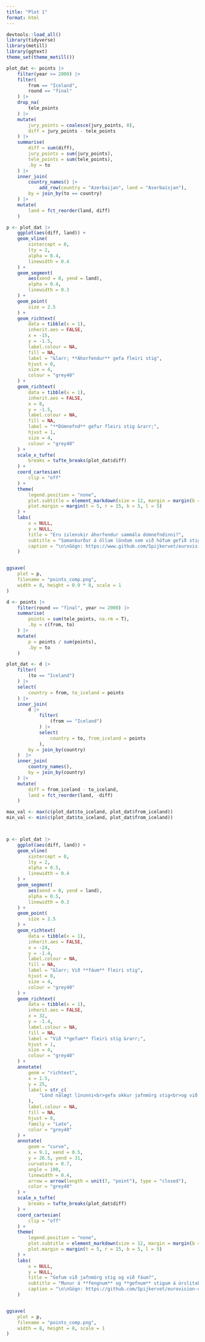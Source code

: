 ```yaml
---
title: "Plot 1"
format: html
---
```


```r
devtools::load_all()
library(tidyverse)
library(metill)
library(ggtext)
theme_set(theme_metill())
```

```r
plot_dat <- points |> 
    filter(year >= 2000) |> 
    filter(
        from == "Iceland",
        round == "final"
    ) |> 
    drop_na(
        tele_points
    ) |> 
    mutate(
        jury_points = coalesce(jury_points, 0),
        diff = jury_points - tele_points
    ) |> 
    summarise(
        diff = sum(diff),
        jury_points = sum(jury_points),
        tele_points = sum(tele_points),
        .by = to
    ) |> 
    inner_join(
        country_names() |> 
            add_row(country = "Azerbaijan", land = "Aserbaísjan"),
        by = join_by(to == country)
    ) |> 
    mutate(
        land = fct_reorder(land, diff)
    ) 

p <- plot_dat |> 
    ggplot(aes(diff, land)) +
    geom_vline(
        xintercept = 0,
        lty = 2,
        alpha = 0.4,
        linewidth = 0.4
    ) +
    geom_segment(
        aes(xend = 0, yend = land),
        alpha = 0.4,
        linewidth = 0.3
    ) +
    geom_point(
        size = 2.5
    ) +
    geom_richtext(
        data = tibble(x = 1),
        inherit.aes = FALSE,
        x = -15,
        y = -1.5,
        label.colour = NA,
        fill = NA,
        label = "&larr; **Áhorfendur** gefa fleiri stig",
        hjust = 0,
        size = 4,
        colour = "grey40"
    ) +
    geom_richtext(
        data = tibble(x = 1),
        inherit.aes = FALSE,
        x = 8, 
        y = -1.5, 
        label.colour = NA,
        fill = NA,
        label = "**Dómnefnd** gefur fleiri stig &rarr;", 
        hjust = 1,
        size = 4,
        colour = "grey40"
    ) +
    scale_x_tufte(
        breaks = tufte_breaks(plot_dat$diff)
    ) +
    coord_cartesian(
        clip = "off"
    ) +
    theme(
        legend.position = "none",
        plot.subtitle = element_markdown(size = 12, margin = margin(b = 10)),
        plot.margin = margin(t = 5, r = 15, b = 5, l = 5)
    ) +
    labs(
        x = NULL,
        y = NULL,
        title = "Eru íslenskir áhorfendur sammála dómnefndinni?",
        subtitle = "Samanburður á öllum löndum sem við höfum gefið stig í úrslitakeppnum 2019 - 2022",
        caption = "\n\nGögn: https://www.github.com/Spijkervet/eurovision-dataset"
    )


ggsave(
    plot = p,
    filename = "points_comp.png",
    width = 8, height = 0.9 * 8, scale = 1
)
```


```r
d <- points |> 
    filter(round == "final", year >= 2000) |> 
    summarise(
        points = sum(tele_points, na.rm = T),
        .by = c(from, to)
    ) |> 
    mutate(
        p = points / sum(points),
        .by = to
    ) 
```


```r
plot_dat <- d |> 
    filter(
        (to == "Iceland")
    ) |> 
    select(
        country = from, to_iceland = points
    ) |> 
    inner_join(
        d |> 
            filter(
                (from == "Iceland")
            ) |> 
            select(
                country = to, from_iceland = points
            ),
        by = join_by(country)
    )  |> 
    inner_join(
        country_names(),
        by = join_by(country)
    ) |> 
    mutate(
        diff = from_iceland - to_iceland,
        land = fct_reorder(land, -diff)
    )
```

```r
max_val <- max(c(plot_dat$to_iceland, plot_dat$from_iceland))
min_val <- min(c(plot_dat$to_iceland, plot_dat$from_iceland))



p <- plot_dat |> 
    ggplot(aes(diff, land)) +
    geom_vline(
        xintercept = 0,
        lty = 2,
        alpha = 0.5,
        linewidth = 0.4
    ) +
    geom_segment(
        aes(xend = 0, yend = land),
        alpha = 0.5,
        linewidth = 0.3
    ) +
    geom_point(
        size = 2.5
    ) +
    geom_richtext(
        data = tibble(x = 1),
        inherit.aes = FALSE,
        x = -24,
        y = -1.4,
        label.colour = NA,
        fill = NA,
        label = "&larr; Við **fáum** fleiri stig",
        hjust = 0,
        size = 4,
        colour = "grey40"
    ) +
    geom_richtext(
        data = tibble(x = 1),
        inherit.aes = FALSE,
        x = 32, 
        y = -1.4, 
        label.colour = NA,
        fill = NA,
        label = "Við **gefum** fleiri stig &rarr;", 
        hjust = 1,
        size = 4,
        colour = "grey40"
    ) +
    annotate(
        geom = "richtext",
        x = 1.5,
        y = 25,
        label = str_c(
            "Lönd nálægt línunni<br>gefa okkur jafnmörg stig<br>og við gefum þeim"
        ),
        label.colour = NA,
        fill = NA,
        hjust = 0,
        family = "Lato",
        color = "grey40"
    ) +
    annotate(
        geom = "curve",
        x = 9.1, xend = 0.5,
        y = 26.5, yend = 31,
        curvature = 0.7,
        angle = 100,
        linewidth = 0.4,
        arrow = arrow(length = unit(7, "point"), type = "closed"),
        color = "grey40"
    ) +
    scale_x_tufte(
        breaks = tufte_breaks(plot_dat$diff)
    ) +
    coord_cartesian(
        clip = "off"
    ) +
    theme(
        legend.position = "none",
        plot.subtitle = element_markdown(size = 12, margin = margin(b = 10)),
        plot.margin = margin(t = 5, r = 15, b = 5, l = 5)
    ) +
    labs(
        x = NULL,
        y = NULL,
        title = "Gefum við jafnmörg stig og við fáum?",
        subtitle = "Munur á **fengnum** og **gefnum** stigum á úrslitakeppnum árin 2000 til 2019",
        caption = "\n\nGögn: https://github.com/Spijkervet/eurovision-dataset"
    )


ggsave(
    plot = p,
    filename = "points_comp.png",
    width = 8, height = 8, scale = 1
)
```

